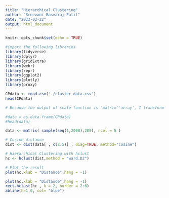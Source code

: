 ```yaml
---
title: "Hierarchical Clustering"
author: "Sreevani Basvaraj Patil"
date: "2023-02-22"
output: html_document
---
```


```r
knitr::opts_chunk$set(echo = TRUE)
```

```r
#import the following libraries
library(tidyverse)
library(dplyr)
library(gridExtra)
library(webr)
library(repr)
library(ggplot2)
library(plotly)
library(proxy)
```

```r
CPdata <- read.csv('./cluster_data.csv')
head(CPdata)
```

```r
# Because the output of scale function is 'matrix''array', I transform it to dataframe

#data = as.data.frame(CPdata)
#head(data)
```
```r
data <- matrix( sample(seq(1,2000),200), ncol = 5 )

# Cosine distance
dist <- dist(data[ , c(2:5)] , diag=TRUE, method="cosine")

# Hierarchical Clustering with hclust
hc <- hclust(dist,method = "ward.D2")

# Plot the result
plot(hc,xlab = "Distance",hang = -1)

```

```r
plot(hc,xlab = "Distance",hang = -1)
rect.hclust(hc , k = 2, border = 2:6)
abline(h=1.0, col= "blue")
```